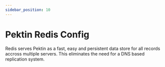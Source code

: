```yaml
---
sidebar_position: 10
---
```


# Pektin Redis Config

Redis serves Pektin as a fast, easy and persistent data store for all records accross multiple servers. This eliminates the need for a DNS based replication system.
